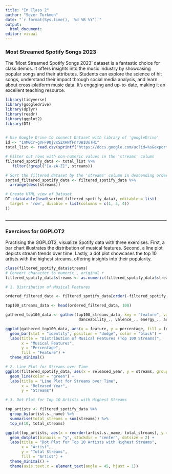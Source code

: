 ```yaml
---
title: "In Class 2"
author: "Sezer Turkmen"
date: "`r format(Sys.time(), '%d %B %Y')`"
output: 
  html_document:
editor: visual
---
```


### Most Streamed Spotify Songs 2023

The 'Most Streamed Spotify Songs 2023' dataset is a fantastic choice for class demos. It offers insights into the music industry by showcasing popular songs and their attributes. Students can explore the science of hit songs, understand their impact through social media analysis, and learn about cross-platform music data. It's engaging and up-to-date, making it an excellent teaching resource.

```r

library(tidyverse)
library(googledrive)
library(dplyr)
library(readr)
library(ggplot2)
library(DT)
 
```

```r
# Use Google Drive to connect Dataset with library of 'googleDrive'
id <- "1nM0Cr-gVFF9UjvxSZXHNfFnrDWIUoTHi"
total_list <- read.csv(sprintf("https://docs.google.com/uc?id=%s&export=download", id))

# Filter out rows with non-numeric values in the 'streams' column
filtered_spotify_data <- total_list %>%
   filter(!grepl("[a-zA-Z]", streams))

# Sort the filtered dataset by the 'streams' column in descending order
sorted_filtered_spotify_data <- filtered_spotify_data %>%
  arrange(desc(streams))

# Create HTML view of Dataset
DT::datatable(head(sorted_filtered_spotify_data), editable = list(
  target = 'row', disable = list(columns = c(1, 3, 4))
))
 
```

------------------------------------------------------------------------

### Exercises for GGPLOT2

Practising the GGPLOT2, visualize Spotify data with three exercises. First, a bar chart illustrates the distribution of musical features. Second, a line plot depicts stream trends over time. Lastly, a dot plot showcases the top 10 artists with the highest streams, offering insights into their popularity.

```r


class(filtered_spotify_data$streams)
# Convert character to numeric , original r
filtered_spotify_data$streams <- as.numeric(filtered_spotify_data$streams)

# 1. Distribution of Musical Features

ordered_filtered_data <- filtered_spotify_data[order(-filtered_spotify_data$streams), ]

top100_streams_data <- head(ordered_filtered_data, 100)

gathered_top100_data <- gather(top100_streams_data, key = "feature", value = "percentage",
                                danceability_., valence_., energy_., acousticness_., instrumentalness_.)

ggplot(gathered_top100_data, aes(x = feature, y = percentage, fill = feature)) +
  geom_bar(stat = "identity", position = "dodge", color = "black") +
  labs(title = "Distribution of Musical Features (Top 100 Streams)",
       x = "Musical Features",
       y = "Percentage",
       fill = "Feature") +
  theme_minimal()

# 2. Line Plot for Streams over Time
ggplot(filtered_spotify_data, aes(x = released_year, y = streams, group = 1)) +
  geom_line(color = "green") +
  labs(title = "Line Plot for Streams over Time",
       x = "Released Year",
       y = "Streams")

# 3. Dot Plot for Top 10 Artists with Highest Streams

top_artists <- filtered_spotify_data %>%
  group_by(artist.s._name) %>%
  summarise(total_streams = sum(streams)) %>%
  top_n(10, total_streams)

ggplot(top_artists, aes(x = reorder(artist.s._name, total_streams), y = total_streams, fill = artist.s._name)) +
  geom_dotplot(binaxis = "y", stackdir = "center", dotsize = 2) +
  labs(title = "Dot Plot for Top 10 Artists with Highest Streams",
       x = "Artist",
       y = "Total Streams",
       fill = "Artist") +
  theme_minimal() +
  theme(axis.text.x = element_text(angle = 45, hjust = 1))

 
```
